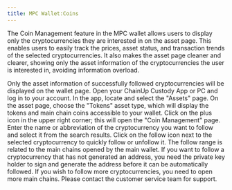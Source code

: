 ```yaml
---
title: MPC Wallet:Coins
---
```


The Coin Management feature in the MPC wallet allows users to display only the cryptocurrencies they are interested in on the asset page. This enables users to easily track the prices, asset status, and transaction trends of the selected cryptocurrencies. It also makes the asset page cleaner and clearer, showing only the asset information of the cryptocurrencies the user is interested in, avoiding information overload.

<Tip>
Only the asset information of successfully followed cryptocurrencies will be displayed on the wallet page.
</Tip>

<Steps>
<Step title="Open ChainUp Custody App or PC">
    Open your ChainUp Custody App or PC and log in to your account.
</Step>
<Step title="Select Tokens Asset Type">
    In the app, locate and select the "Assets" page. On the asset page, choose the "Tokens" asset type, which will display the tokens and main chain coins accessible to your wallet.
</Step>
<Step title="Go to Coin Management Page">
    Click on the plus icon in the upper right corner; this will open the "Coin Management" page. Enter the name or abbreviation of the cryptocurrency you want to follow and select it from the search results.
</Step>
<Step title="Quickly Follow or Unfollow a Cryptocurrency">
    Click on the follow icon next to the selected cryptocurrency to quickly follow or unfollow it.
    <Tip>
The follow range is related to the main chains opened by the main wallet. If you want to follow a cryptocurrency that has not generated an address, you need the private key holder to sign and generate the address before it can be automatically followed.
If you wish to follow more cryptocurrencies, you need to open more main chains. Please contact the customer service team for support.
</Tip>
</Step>
</Steps>

